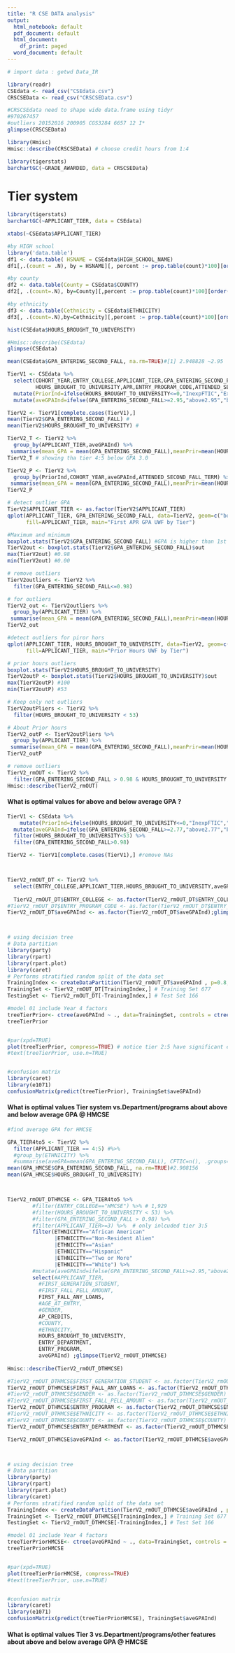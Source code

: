 ---
title: "R CSE DATA analysis"
output:
  html_notebook: default
  pdf_document: default
  html_document:
    df_print: paged
  word_document: default
---



```{r}
# import data : getwd Data_IR

library(readr)
CSEdata <- read_csv("CSEdata.csv")
CRSCSEData <- read_csv("CRSCSEData.csv")
```

```{r}
#CRSCSEdata need to shape wide data.frame using tidyr
#970267457
#outliers 20152016 200905 CGS3284 6657 12 I*
glimpse(CRSCSEData)
```
```{r}
library(Hmisc)
Hmisc::describe(CRSCSEData) # choose credit hours from 1:4
```
```{R}
library(tigerstats)
barchartGC(~GRADE_AWARDED, data = CRSCSEData)

```
# Tier system
```{r}
library(tigerstats)
barchartGC(~APPLICANT_TIER, data = CSEdata)
```

```{r}
xtabs(~CSEdata$APPLICANT_TIER)
```
```{r}
#by HIGH school
library('data.table')
df1 <- data.table( HSNAME = CSEdata$HIGH_SCHOOL_NAME)
df1[,.(count = .N), by = HSNAME][, percent := prop.table(count)*100][order(-count),][]
```
```{r}
#by county
df2 <- data.table(County = CSEdata$COUNTY)
df2[, .(count=.N), by=County][,percent := prop.table(count)*100][order(-count),][]
```
```{r}
#by ethnicity
df3 <- data.table(Cethnicity = CSEdata$ETHNICITY)
df3[, .(count=.N),by=Cethnicity][,percent := prop.table(count)*100][order(-count),][]
```

```{r}
hist(CSEdata$HOURS_BROUGHT_TO_UNIVERSITY)
```
```{r}
#Hmisc::describe(CSEdata)
glimpse(CSEdata)

```

```{r}
mean(CSEdata$GPA_ENTERING_SECOND_FALL, na.rm=TRUE)#[1] 2.948828 ~2.95

TierV1 <- CSEdata %>% 
  select(COHORT_YEAR,ENTRY_COLLEGE,APPLICANT_TIER,GPA_ENTERING_SECOND_FALL,
         HOURS_BROUGHT_TO_UNIVERSITY,APR,ENTRY_PROGRAM_CODE,ATTENDED_SECOND_FALL_TERM) %>% 
  mutate(PriorInd=ifelse(HOURS_BROUGHT_TO_UNIVERSITY<=0,"InexpFTIC","ExpFTIC")) %>% 
  mutate(aveGPAInd=ifelse(GPA_ENTERING_SECOND_FALL>=2.95,"above2.95","below2.95" )) 

TierV2 <- TierV1[complete.cases(TierV1),]
mean(TierV2$GPA_ENTERING_SECOND_FALL) #
mean(TierV2$HOURS_BROUGHT_TO_UNIVERSITY) #
```

```{r}
TierV2_T <- TierV2 %>% 
  group_by(APPLICANT_TIER,aveGPAInd) %>% 
 summarise(mean_GPA = mean(GPA_ENTERING_SECOND_FALL),meanPrir=mean(HOURS_BROUGHT_TO_UNIVERSITY),cFTIC=n(),.groups="drop")
TierV2_T # showing tha tier 4:5 below GPA 3.0
```
```{r}
TierV2_P <- TierV2 %>% 
  group_by(PriorInd,COHORT_YEAR,aveGPAInd,ATTENDED_SECOND_FALL_TERM) %>% 
 summarise(mean_GPA = mean(GPA_ENTERING_SECOND_FALL),meanPrir=mean(HOURS_BROUGHT_TO_UNIVERSITY),cFTIC=n(),.groups="drop")
TierV2_P
```


```{r}
# detect outlier GPA
TierV2$APPLICANT_TIER <- as.factor(TierV2$APPLICANT_TIER)
qplot(APPLICANT_TIER, GPA_ENTERING_SECOND_FALL, data=TierV2, geom=c("boxplot"),
      fill=APPLICANT_TIER, main="First APR GPA UWF by Tier")
```
```{r}
#Maximum and minimum
boxplot.stats(TierV2$GPA_ENTERING_SECOND_FALL) #GPA is higher than 1st term gpa
TierV2out <- boxplot.stats(TierV2$GPA_ENTERING_SECOND_FALL)$out
max(TierV2out) #0.98
min(TierV2out) #0.00
```
```{R}
# remove outliers
TierV2outliers <- TierV2 %>% 
  filter(GPA_ENTERING_SECOND_FALL<=0.98)

# for outliers
TierV2_out <- TierV2outliers %>% 
  group_by(APPLICANT_TIER) %>% 
 summarise(mean_GPA = mean(GPA_ENTERING_SECOND_FALL),meanPrir=mean(HOURS_BROUGHT_TO_UNIVERSITY),cFTIC=n(),.groups="drop")
TierV2_out

```
```{r}
#detect outliers for piror hors
qplot(APPLICANT_TIER, HOURS_BROUGHT_TO_UNIVERSITY, data=TierV2, geom=c("boxplot"),
      fill=APPLICANT_TIER, main="Prior Hours UWF by Tier")
```
```{r}
# prior hours outliers
boxplot.stats(TierV2$HOURS_BROUGHT_TO_UNIVERSITY)
TierV2outP <- boxplot.stats(TierV2$HOURS_BROUGHT_TO_UNIVERSITY)$out  
max(TierV2outP) #100
min(TierV2outP) #53
```
```{r}
# Keep only not outliers
TierV2outPliers <- TierV2 %>% 
  filter(HOURS_BROUGHT_TO_UNIVERSITY < 53)

# About Prior hours
TierV2_outP <- TierV2outPliers %>% 
  group_by(APPLICANT_TIER) %>% 
 summarise(mean_GPA = mean(GPA_ENTERING_SECOND_FALL),meanPrir=mean(HOURS_BROUGHT_TO_UNIVERSITY),cFTIC=n(),.groups="drop")
TierV2_outP
```


```{r}
# remove outliers
TierV2_rmOUT <- TierV2 %>% 
  filter(GPA_ENTERING_SECOND_FALL > 0.98 & HOURS_BROUGHT_TO_UNIVERSITY <53) 
Hmisc::describe(TierV2_rmOUT)
```
######################################################################################
#### What is optimal values for above and below average GPA ? #############
######################################################################################
```{r}
TierV1 <- CSEdata %>% 
    mutate(PriorInd=ifelse(HOURS_BROUGHT_TO_UNIVERSITY<=0,"InexpFTIC","ExpFTIC")) %>% 
  mutate(aveGPAInd=ifelse(GPA_ENTERING_SECOND_FALL>=2.77,"above2.77","below2.77" )) %>% 
  filter(HOURS_BROUGHT_TO_UNIVERSITY<53) %>% 
  filter(GPA_ENTERING_SECOND_FALL>0.98)

TierV2 <- TierV1[complete.cases(TierV1),] #remove NAs



TierV2_rmOUT_DT <- TierV2 %>% 
  select(ENTRY_COLLEGE,APPLICANT_TIER,HOURS_BROUGHT_TO_UNIVERSITY,aveGPAInd)  
  
  TierV2_rmOUT_DT$ENTRY_COLLEGE <- as.factor(TierV2_rmOUT_DT$ENTRY_COLLEGE)
#TierV2_rmOUT_DT$ENTRY_PROGRAM_CODE <- as.factor(TierV2_rmOUT_DT$ENTRY_PROGRAM_CODE)
TierV2_rmOUT_DT$aveGPAInd <- as.factor(TierV2_rmOUT_DT$aveGPAInd);glimpse(TierV2_rmOUT_DT)



# using decision tree
# Data partition
library(party)
library(rpart)
library(rpart.plot)
library(caret)
# Performs stratified random split of the data set
TrainingIndex <- createDataPartition(TierV2_rmOUT_DT$aveGPAInd , p=0.8, list = FALSE)
TrainingSet <- TierV2_rmOUT_DT[TrainingIndex,] # Training Set 677
TestingSet <- TierV2_rmOUT_DT[-TrainingIndex,] # Test Set 166

#model 01 include Year 4 factors
treeTierPrior<- ctree(aveGPAInd ~ ., data=TrainingSet, controls = ctree_control(mincriterion = 0.9,minsplit = 10))
treeTierPrior


#par(xpd=TRUE)
plot(treeTierPrior, compress=TRUE) # notice tier 2:5 have significant enter college and 2 and 3 at HMCSE
#text(treeTierPrior, use.n=TRUE)


#confusion matrix
library(caret)
library(e1071)
confusionMatrix(predict(treeTierPrior), TrainingSet$aveGPAInd)

```
########################################################################################################################
#### What is optimal values Tier system vs.Department/programs about above and below average GPA @ HMCSE   #############
########################################################################################################################
```{r}

#find average GPA for HMCSE

GPA_TIER4to5 <- TierV2 %>% 
  filter(APPLICANT_TIER == 4:5) #%>%
  #group_by(ETHNICITY) %>% 
  #summarise(aveGPA=mean(GPA_ENTERING_SECOND_FALL), CFTIC=n(), .groups="drop")
mean(GPA_HMCSE$GPA_ENTERING_SECOND_FALL, na.rm=TRUE)#2.908156
mean(GPA_HMCSE$HOURS_BROUGHT_TO_UNIVERSITY)



TierV2_rmOUT_DTHMCSE <- GPA_TIER4to5 %>% 
        #filter(ENTRY_COLLEGE=="HMCSE") %>% # 1,929
        #filter(HOURS_BROUGHT_TO_UNIVERSITY < 53) %>% 
        #filter(GPA_ENTERING_SECOND_FALL > 0.98) %>% 
        #filter(APPLICANT_TIER>=3) %>%  # only inlcuded tier 3:5
        filter(ETHNICITY=="African American"
               |ETHNICITY=="Non-Resident Alien"
               |ETHNICITY=="Asian"
               |ETHNICITY=="Hispanic"
               |ETHNICITY=="Two or More"
               |ETHNICITY=="White") %>% 
        #mutate(aveGPAInd=ifelse(GPA_ENTERING_SECOND_FALL>=2.95,"above2.95","below2.95"))%>% 
        select(#APPLICANT_TIER,
          #FIRST_GENERATION_STUDENT,
          #FIRST_FALL_PELL_AMOUNT,
          FIRST_FALL_ANY_LOANS,
          #AGE_AT_ENTRY,
          #GENDER,
          AP_CREDITS,
          #COUNTY,
          #ETHNICITY,
          HOURS_BROUGHT_TO_UNIVERSITY,
          ENTRY_DEPARTMENT,
          ENTRY_PROGRAM,
          aveGPAInd) ;glimpse(TierV2_rmOUT_DTHMCSE)
 
Hmisc::describe(TierV2_rmOUT_DTHMCSE)

#TierV2_rmOUT_DTHMCSE$FIRST_GENERATION_STUDENT <- as.factor(TierV2_rmOUT_DTHMCSE$FIRST_GENERATION_STUDENT)
TierV2_rmOUT_DTHMCSE$FIRST_FALL_ANY_LOANS <- as.factor(TierV2_rmOUT_DTHMCSE$FIRST_FALL_ANY_LOANS)
#TierV2_rmOUT_DTHMCSE$GENDER <- as.factor(TierV2_rmOUT_DTHMCSE$GENDER)
#TierV2_rmOUT_DTHMCSE$FIRST_FALL_PELL_AMOUNT <- as.factor(TierV2_rmOUT_DTHMCSE$FIRST_FALL_PELL_AMOUNT)
TierV2_rmOUT_DTHMCSE$ENTRY_PROGRAM <- as.factor(TierV2_rmOUT_DTHMCSE$ENTRY_PROGRAM)
#TierV2_rmOUT_DTHMCSE$ETHNICITY <- as.factor(TierV2_rmOUT_DTHMCSE$ETHNICITY)
#TierV2_rmOUT_DTHMCSE$COUNTY <- as.factor(TierV2_rmOUT_DTHMCSE$COUNTY)
TierV2_rmOUT_DTHMCSE$ENTRY_DEPARTMENT <- as.factor(TierV2_rmOUT_DTHMCSE$ENTRY_DEPARTMENT)

TierV2_rmOUT_DTHMCSE$aveGPAInd <- as.factor(TierV2_rmOUT_DTHMCSE$aveGPAInd);glimpse(TierV2_rmOUT_DTHMCSE)



# using decision tree
# Data partition
library(party)
library(rpart)
library(rpart.plot)
library(caret)
# Performs stratified random split of the data set
TrainingIndex <- createDataPartition(TierV2_rmOUT_DTHMCSE$aveGPAInd , p=0.8, list = FALSE)
TrainingSet <- TierV2_rmOUT_DTHMCSE[TrainingIndex,] # Training Set 677
TestingSet <- TierV2_rmOUT_DTHMCSE[-TrainingIndex,] # Test Set 166

#model 01 include Year 4 factors
treeTierPriorHMCSE<- ctree(aveGPAInd ~ ., data=TrainingSet, controls = ctree_control(mincriterion = 0.9,minsplit = 10))
treeTierPriorHMCSE


#par(xpd=TRUE)
plot(treeTierPriorHMCSE, compress=TRUE)
#text(treeTierPrior, use.n=TRUE)


#confusion matrix
library(caret)
library(e1071)
confusionMatrix(predict(treeTierPriorHMCSE), TrainingSet$aveGPAInd)

```

###################################################################################################################################
#### What is optimal values Tier 3  vs.Department/programs/other features about above and below average GPA @ HMCSE   #############
###################################################################################################################################





